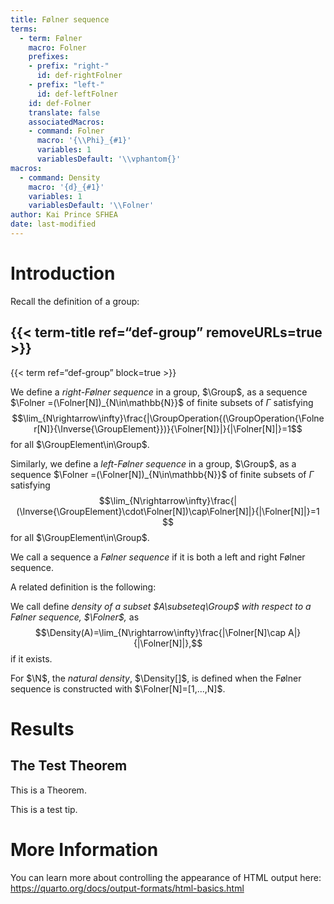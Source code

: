 ```yaml
---
title: Følner sequence
terms:
  - term: Følner
    macro: Folner
    prefixes:
    - prefix: "right-"
      id: def-rightFolner
    - prefix: "left-"
      id: def-leftFolner
    id: def-Folner
    translate: false
    associatedMacros:
    - command: Folner
      macro: '{\\Phi}_{#1}'
      variables: 1
      variablesDefault: '\\vphantom{}'
macros:
  - command: Density
    macro: '{d}_{#1}'
    variables: 1
    variablesDefault: '\\Folner'
author: Kai Prince SFHEA
date: last-modified
---
```


# Introduction

Recall the definition of a group:

::: {#def-group-recall}
## {{< term-title ref="def-group" removeURLs=true >}}

{{< term ref="def-group" block=true >}}
:::

::: {#def-rightFolner}
We define a *right-Følner sequence* in a group, $\Group$, as a sequence $\Folner =(\Folner[N])_{N\in\mathbb{N}}$ of finite subsets of $\Gamma$ satisfying $$\lim_{N\rightarrow\infty}\frac{|\GroupOperation{(\GroupOperation{\Folner[N]}{\Inverse{\GroupElement}})}{\Folner[N]}|}{|\Folner[N]|}=1$$for all $\GroupElement\in\Group$.
:::

::: {#def-leftFolner}
Similarly, we define a *left-Følner sequence* in a group, $\Group$, as a sequence $\Folner =(\Folner[N])_{N\in\mathbb{N}}$ of finite subsets of $\Gamma$ satisfying $$\lim_{N\rightarrow\infty}\frac{|(\Inverse{\GroupElement}\cdot\Folner[N])\cap\Folner[N]|}{|\Folner[N]|}=1 $$for all $\GroupElement\in\Group$.
:::

::: {#def-Folner}
We call a sequence a *Følner sequence* if it is both a left and right Følner sequence.
:::

A related definition is the following:

::: {#def-Density}
We call define *density of a subset $A\subseteq\Group$ with respect to a Følner sequence, $\Folner$,* as
$$\Density(A)=\lim_{N\rightarrow\infty}\frac{|\Folner[N]\cap A|}{|\Folner[N]|},$$
if it exists.
:::

For $\N$, the *natural density*, $\Density[]$, is defined when the Følner sequence is constructed with $\Folner[N]=[1,...,N]$.

# Results

::: {#thm-Test}
## The Test Theorem

This is a Theorem.
:::

::: {.callout-tip}
This is a test tip.
:::

# More Information

You can learn more about controlling the appearance of HTML output here: <https://quarto.org/docs/output-formats/html-basics.html>


